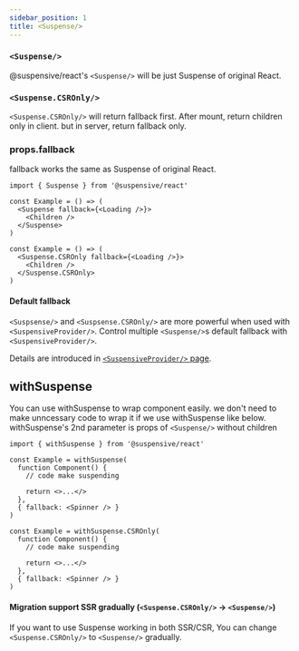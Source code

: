 ```yaml
---
sidebar_position: 1
title: <Suspense/>
---
```


### `<Suspense/>`

@suspensive/react's `<Suspense/>` will be just Suspense of original React.

### `<Suspense.CSROnly/>`

`<Suspense.CSROnly/>` will return fallback first. After mount, return children only in client. but in server, return fallback only.

### props.fallback

fallback works the same as Suspense of original React.

```tsx
import { Suspense } from '@suspensive/react'

const Example = () => (
  <Suspense fallback={<Loading />}>
    <Children />
  </Suspense>
)

const Example = () => (
  <Suspense.CSROnly fallback={<Loading />}>
    <Children />
  </Suspense.CSROnly>
)
```

#### Default fallback

`<Suspsense/>` and `<Suspsense.CSROnly/>` are more powerful when used with `<SuspensiveProvider/>`.
Control multiple `<Suspense/>`s default fallback with `<SuspensiveProvider/>`.

Details are introduced in [`<SuspensiveProvider/>` page](./SuspensiveProvider.i18n).

## withSuspense

You can use withSuspense to wrap component easily.
we don't need to make unncessary code to wrap it if we use withSuspense like below.
withSuspense's 2nd parameter is props of `<Suspense/>` without children

```tsx
import { withSuspense } from '@suspensive/react'

const Example = withSuspense(
  function Component() {
    // code make suspending

    return <>...</>
  },
  { fallback: <Spinner /> }
)

const Example = withSuspense.CSROnly(
  function Component() {
    // code make suspending

    return <>...</>
  },
  { fallback: <Spinner /> }
)
```

#### Migration support SSR gradually (`<Suspense.CSROnly/>` -> `<Suspense/>`)

If you want to use Suspense working in both SSR/CSR, You can change `<Suspense.CSROnly/>` to `<Suspense/>` gradually.
